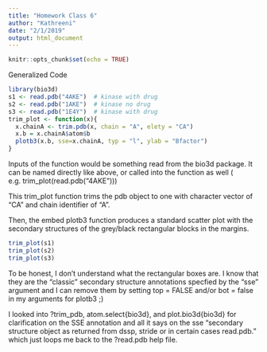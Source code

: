 ```yaml
---
title: "Homework Class 6"
author: "Kathreeni"
date: "2/1/2019"
output: html_document
---
```


```r
knitr::opts_chunk$set(echo = TRUE)
```
Generalized Code
```r
library(bio3d)
s1 <- read.pdb("4AKE")  # kinase with drug
s2 <- read.pdb("1AKE")  # kinase no drug
s3 <- read.pdb("1E4Y")  # kinase with drug
trim_plot <- function(x){
  x.chainA <- trim.pdb(x, chain = "A", elety = "CA")
  x.b = x.chainA$atom$b
  plotb3(x.b, sse=x.chainA, typ = "l", ylab = "Bfactor")
}
```
Inputs of the function would be something read from the bio3d package. It can be named directly like above, or called into the function as well ( e.g. trim_plot(read.pdb("4AKE")))

This trim_plot function trims the pdb object to one with character vector of "CA" and chain identifier of "A". 

Then, the embed plotb3 function produces a standard scatter plot with the secondary structures of the grey/black rectangular blocks in the margins. 

```r

trim_plot(s1)
trim_plot(s2)
trim_plot(s3)

```

To be honest, I don't understand what the rectangular boxes are. I know that they are the "classic" secondary structure annotations specfied by the "sse" argument and I can remove them by setting top = FALSE and/or bot = false in my arguments for plotb3 ;) 

I looked into ?trim_pdb, atom.select{bio3d}, and plot.bio3d{bio3d} for clarification on the SSE annotation and all it says on the sse "secondary structure object as returned from dssp, stride or in certain cases read.pdb." which just loops me back to the ?read.pdb help file. 